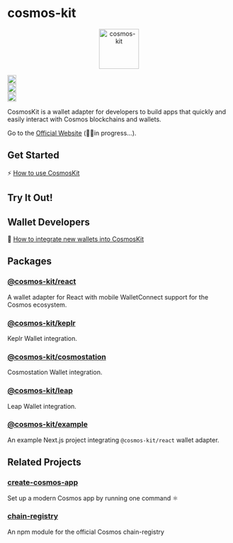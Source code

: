 
# cosmos-kit

<p align="center" width="100%">
  <img
    src="https://user-images.githubusercontent.com/545047/190171432-5526db8f-9952-45ce-a745-bea4302f912b.svg"
    alt="cosmos-kit"
    width="90px"
    height="90px"
  />
</p>

<div width="100%" style={{
  display:'flex',
  justifyContent:'center',
  alignItems: 'center',
  paddingTop: '12px'
  }}>
<div style={{paddingRight:'4px'}}>
  <a href="https://github.com/cosmology-tech/cosmos-kit/actions/workflows/run-tests.yml">
    <img
      height="20"
      src="https://github.com/cosmology-tech/cosmos-kit/actions/workflows/run-tests.yml/badge.svg"
    />
  </a>
</div>
<div style={{paddingRight:'4px'}}>
  <a href="https://github.com/cosmology-tech/cosmos-kit/blob/main/packages/core/LICENSE">
    <img
      height="20"
      src="https://img.shields.io/badge/license-BSD%203--Clause%20Clear-blue.svg"
    />
  </a>
</div>
  
<div style={{paddingRight:'4px'}}>
  <a href="https://www.npmjs.com/package/@cosmos-kit/react">
    <img
      height="20"
      src="https://img.shields.io/github/package-json/v/cosmology-tech/cosmos-kit?filename=packages%2Freact%2Fpackage.json"
    />
  </a>
  </div>
</div>

CosmosKit is a wallet adapter for developers to build apps that quickly and easily interact with Cosmos blockchains and wallets.

Go to the [Official Website](https://cosmoskit.com/) (👷‍♀️in progress...).

## Get Started

⚡️ [How to use CosmosKit](https://docs.cosmoskit.com/get-started)

## Try It Out!

<WalletSection />

## Wallet Developers

🔌 [How to integrate new wallets into CosmosKit](https://docs.cosmoskit.com/integrating-wallets/adding-new-wallets)

## Packages

### [@cosmos-kit/react](https://github.com/cosmology-tech/cosmos-kit/tree/main/packages/react)

A wallet adapter for React with mobile WalletConnect support for the Cosmos ecosystem.

### [@cosmos-kit/keplr](https://github.com/cosmology-tech/cosmos-kit/tree/main/packages/keplr)

Keplr Wallet integration.

### [@cosmos-kit/cosmostation](https://github.com/cosmology-tech/cosmos-kit/tree/main/packages/cosmostation)

Cosmostation Wallet integration.

### [@cosmos-kit/leap](https://github.com/cosmology-tech/cosmos-kit/tree/main/packages/leap)

Leap Wallet integration.

### [@cosmos-kit/example](https://github.com/cosmology-tech/cosmos-kit/tree/main/packages/example)

An example Next.js project integrating `@cosmos-kit/react` wallet adapter.

## Related Projects

### [create-cosmos-app](https://github.com/cosmology-tech/create-cosmos-app) 

Set up a modern Cosmos app by running one command ⚛️
### [chain-registry](https://github.com/cosmology-tech/chain-registry) 

An npm module for the official Cosmos chain-registry